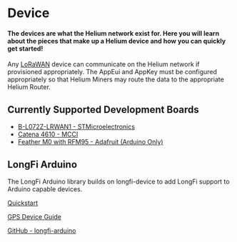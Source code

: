 
# Device 

#### The devices are what the Helium network exist for. Here you will learn about the pieces that make up a Helium device and how you can quickly get started! 

Any [LoRaWAN](https://lora-alliance.org/about-lorawan) device can communicate on the Helium network if provisioned appropriately. The AppEui and AppKey must be configured appropriately so that Helium Miners may route the data to the appropriate Helium Router.

## Currently Supported Development Boards
- <a href="https://www.st.com/en/evaluation-tools/b-l072z-lrwan1.html" target="_blank">B-L072Z-LRWAN1 - STMicroelectronics</a>
- <a href="https://store.mcci.com/collections/iot-building-blocks/products/mcci-catena-4610-integrated-node-for-lorawan-technology" target="_blank">Catena 4610 - MCCI</a>
- <a href="https://www.adafruit.com/product/3178" target="_blank">Feather M0 with RFM95 - Adafruit (Arduino Only)</a>

## LongFi Arduino
The LongFi Arduino library builds on longfi-device to add LongFi support to Arduino capable devices.

[Quickstart](/device/arduino-quickstart)

[GPS Device Guide](/device/gps-hardware-guide)

<a href="https://github.com/helium/longfi-arduino" target="_blank">GitHub - longfi-arduino</a>
